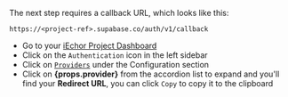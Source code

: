 The next step requires a callback URL, which looks like this:

`https://<project-ref>.supabase.co/auth/v1/callback`

- Go to your [iEchor Project Dashboard](https://iechor.com/dashboard)
- Click on the `Authentication` icon in the left sidebar
- Click on [`Providers`](https://iechor.com/dashboard/project/_/auth/providers) under the Configuration section
- Click on **{props.provider}** from the accordion list to expand and you'll find your **Redirect URL**, you can click `Copy` to copy it to the clipboard
